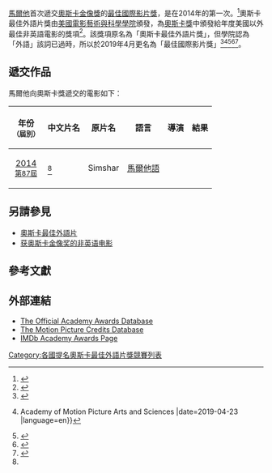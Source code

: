 [[馬爾他|馬爾他]]首次遞交[[奧斯卡金像獎|奧斯卡金像獎]]的[[奧斯卡最佳國際影片獎|最佳國際影片獎]]，是在2014年的第一次。<ref name="87th">{{cite web |url=http://www.maltatoday.com.mt/arts/film/44775/simshar_for_oscar_foreign_language_film_nominations#.VDeHI40g_30 |title=Simshar vies for Oscar foreign language film nominations |accessdate=10 October 2014 |work=Malta Today}}</ref>奧斯卡最佳外語片獎由[[美國電影藝術與科學學院|美國電影藝術與科學學院]]頒發，為[[奧斯卡獎|奧斯卡獎]]中頒發給年度美國以外最佳非英語電影的獎項<ref name="Rules">{{cite web | title = Rule Thirteen: Special Rules for the Foreign Language Film Award | work = Academy of Motion Picture Arts、Sciences | publisher = [[Academy_of_Motion_Picture_Arts、Sciences|Academy of Motion Picture Arts、Sciences]] | url = http://www.oscars.org/awards/academyawards/rules/86/rule13.html | accessdate = 2013-08-26}}</ref>。該獎項原名為「奧斯卡最佳外語片獎」，但學院認為「外語」該詞已過時，所以於2019年4月更名為「最佳國際影片獎」<ref>{{cite web |url=https://www.forbes.com/sites/jeffewing/2019/04/24/academy-announces-rule-changes-for-92nd-oscars/#7b9d85ac3d5b |title=Academy Announces Rule Changes For 92nd Oscars |work=Forbes |accessdate=2019-07-12 |archive-date=2019-05-27 |archive-url=https://web.archive.org/web/20190527181952/https://www.forbes.com/sites/jeffewing/2019/04/24/academy-announces-rule-changes-for-92nd-oscars/#7b9d85ac3d5b |dead-url=no }}</ref><ref>{{cite news |title=ACADEMY ANNOUNCES RULES FOR 92ND OSCARS |url=https://www.oscars.org/news/academy-announces-rules-92nd-oscars |accessdate=2021-08-29 |work=Oscars.org {{!}} Academy of Motion Picture Arts and Sciences |date=2019-04-23 |language=en}}</ref><ref>{{cite news |last1=options |first1=Show more sharing |last2=URLCopied! |first2=Copy Link |title=Film academy is setting new inclusion standards for Oscars eligibility |url=https://www.latimes.com/entertainment-arts/movies/story/2020-06-12/film-academy-announces-new-inclusion-initiatives-systemic-racism |accessdate=2021-08-29 |work=Los Angeles Times |date=2020-06-12}}</ref><ref>{{cite news |last1=Lawler |first1=Kelly |title=Academy to implement diversity standards for Oscars eligibility, set best picture at 10 nominees |url=https://www.usatoday.com/story/entertainment/movies/2020/06/12/oscars-academy-implementing-diversity-standards-eligibility/3174801001/ |accessdate=2021-08-29 |work=USA TODAY}}</ref><ref>{{cite web|url=https://www.forbes.com/sites/jeffewing/2019/04/24/academy-announces-rule-changes-for-92nd-oscars/#7b9d85ac3d5b |title=Academy Announces Rule Changes For 92nd Oscars |work=Forbes |accessdate=2019-07-12}}</ref>。

==遞交作品==
馬爾他向奧斯卡獎遞交的電影如下：

{|class="wikitable sortable" width="70%" style="background:#ffffff;"
|-
! 年份<br /><small>（屆別）</small> !! 中文片名 !! 原片名 !! 語言 !! 導演!! 結果
|-
| align="center" | [[2014年電影|2014]]<br /><small>[[第87屆奧斯卡金像獎|第87屆]]</small>
| {{tsl|en|Simshar}} <ref name="87th"></ref>
| Simshar
| [[馬爾他語|馬爾他語]]
| {{tsl|en|Rebecca Cremona}}
| {{nom|未入圍}}
|}

== 另請參見 ==
*[[奧斯卡最佳外語片|奧斯卡最佳外語片]]
* [[获奥斯卡金像奖的非英语电影|获奥斯卡金像奖的非英语电影]]

==參考文獻==
{{Reflist}}

==外部連結==
{{portal|奥斯卡金像奖}}
*[http://www.oscars.org/awardsdatabase/ The Official Academy Awards Database]
*[http://www.oscars.org/impc_site2/index.html The Motion Picture Credits Database]
*[http://www.imdb.com/Sections/Awards/Academy_Awards_USA/ IMDb Academy Awards Page]

{{奧斯卡最佳外語片獎國家列表}}

[[Category:各國提名奧斯卡最佳外語片獎競賽列表|Category:各國提名奧斯卡最佳外語片獎競賽列表]]
